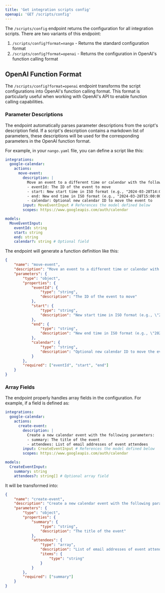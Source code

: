 ```yaml
---
title: 'Get integration scripts config'
openapi: 'GET /scripts/config'
---
```


The `/scripts/config` endpoint returns the configuration for all integration scripts. There are two variants of this endpoint:

1. `/scripts/config?format=nango` - Returns the standard configuration format
2. `/scripts/config?format=openai` - Returns the configuration in OpenAI's function calling format

## OpenAI Function Format

The `/scripts/config?format=openai` endpoint transforms the script configurations into OpenAI's function calling format. This format is particularly useful when working with OpenAI's API to enable function calling capabilities.

### Parameter Descriptions

The endpoint automatically parses parameter descriptions from the script's description field. If a script's description contains a markdown list of parameters, these descriptions will be used for the corresponding parameters in the OpenAI function format.

For example, in your `nango.yaml` file, you can define a script like this:

```yaml
integrations:
  google-calendar:
    actions:
      move-event:
        description: |
          Move an event to a different time or calendar with the following parameters:
          - eventId: The ID of the event to move
          - start: New start time in ISO format (e.g., "2024-03-28T14:00:00")
          - end: New end time in ISO format (e.g., "2024-03-28T15:00:00")
          - calendar: Optional new calendar ID to move the event to
        input: MoveEventInput # References the model defined below
        scopes: https://www.googleapis.com/auth/calendar

models:
  MoveEventInput:
    eventId: string
    start: string
    end: string
    calendar?: string # Optional field
```

The endpoint will generate a function definition like this:

```json
{
    "name": "move-event",
    "description": "Move an event to a different time or calendar with the following parameters:\n- eventId: The ID of the event to move\n- start: New start time in ISO format (e.g., \"2024-03-28T14:00:00\")\n- end: New end time in ISO format (e.g., \"2024-03-28T15:00:00\")\n- calendar: Optional new calendar ID to move the event to",
    "parameters": {
        "type": "object",
        "properties": {
            "eventId": {
                "type": "string",
                "description": "The ID of the event to move"
            },
            "start": {
                "type": "string",
                "description": "New start time in ISO format (e.g., \"2024-03-28T14:00:00\")"
            },
            "end": {
                "type": "string",
                "description": "New end time in ISO format (e.g., \"2024-03-28T15:00:00\")"
            },
            "calendar": {
                "type": "string",
                "description": "Optional new calendar ID to move the event to"
            }
        },
        "required": ["eventId", "start", "end"]
    }
}
```

### Array Fields

The endpoint properly handles array fields in the configuration. For example, if a field is defined as:

```yaml
integrations:
  google-calendar:
    actions:
      create-event:
        description: |
          Create a new calendar event with the following parameters:
          - summary: The title of the event
          - attendees: List of email addresses of event attendees
        input: CreateEventInput # References the model defined below
        scopes: https://www.googleapis.com/auth/calendar

models:
  CreateEventInput:
    summary: string
    attendees?: string[] # Optional array field
```

It will be transformed into:

```json
{
    "name": "create-event",
    "description": "Create a new calendar event with the following parameters:\n- summary: The title of the event\n- attendees: List of email addresses of event attendees",
    "parameters": {
        "type": "object",
        "properties": {
            "summary": {
                "type": "string",
                "description": "The title of the event"
            },
            "attendees": {
                "type": "array",
                "description": "List of email addresses of event attendees",
                "items": {
                    "type": "string"
                }
            }
        },
        "required": ["summary"]
    }
}
```
